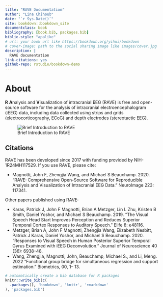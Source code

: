 ```yaml
--- 
title: "RAVE Documentation"
author: "Lina Chihoub"
date: "`r Sys.Date()`"
site: bookdown::bookdown_site
documentclass: book
bibliography: [book.bib, packages.bib]
biblio-style: "apalike"
# url: your book url like https://bookdown.org/yihui/bookdown
# cover-image: path to the social sharing image like images/cover.jpg
description: |
  RAVE documentation
link-citations: yes
github-repo: rstudio/bookdown-demo
---
```


# About

**R** **A**nalysis and **V**isualization of intracranial **E**EG (RAVE) is free and open-source software for the analysis of intracranial electroencephalogram (iEEG) data, including data collected using strips and grids (electrocorticography, ECoG) and depth electrodes (stereotactic EEG). 

![Brief Introduction to RAVE](https://youtu.be/s6EnlqF-Q8E)

## Citations

RAVE has been developed since 2017 with funding provided by NIH-1R24MH117529. If you use RAVE, please cite:

* Magnotti, John F, Zhengjia Wang, and Michael S Beauchamp. 2020. “RAVE: Comprehensive Open-Source Software for Reproducible Analysis and Visualization of Intracranial EEG Data.” NeuroImage 223: 117341.


Other papers published using RAVE:

* Karas, Patrick J, John F Magnotti, Brian A Metzger, Lin L Zhu, Kristen B Smith, Daniel Yoshor, and Michael S Beauchamp. 2019. "The Visual Speech Head Start Improves Perception and Reduces Superior Temporal Cortex Responses to Auditory Speech." Elife 8: e48116.
* Metzger, Brian A, John F Magnotti, Zhengjia Wang, Elizabeth Nesbitt, Patrick J Karas, Daniel Yoshor, and Michael S Beauchamp. 2020. "Responses to Visual Speech in Human Posterior Superior Temporal Gyrus Examined with iEEG Deconvolution." Journal of Neuroscience 40 (36): 6938–48.
* Wang, Zhengjia, Magnotti, John, Beauchamp, Michael S., and Li, Meng. 2022 "Functional group bridge for simultaneous regression and support estimation." Biometrics, 00, 1– 13. 

<!--- [@magnotti2020rave], [@metzger2020responses], [@karas2019visual] -->


```r
# automatically create a bib database for R packages
knitr::write_bib(c(
  .packages(), 'bookdown', 'knitr', 'rmarkdown'
), 'packages.bib')
```

